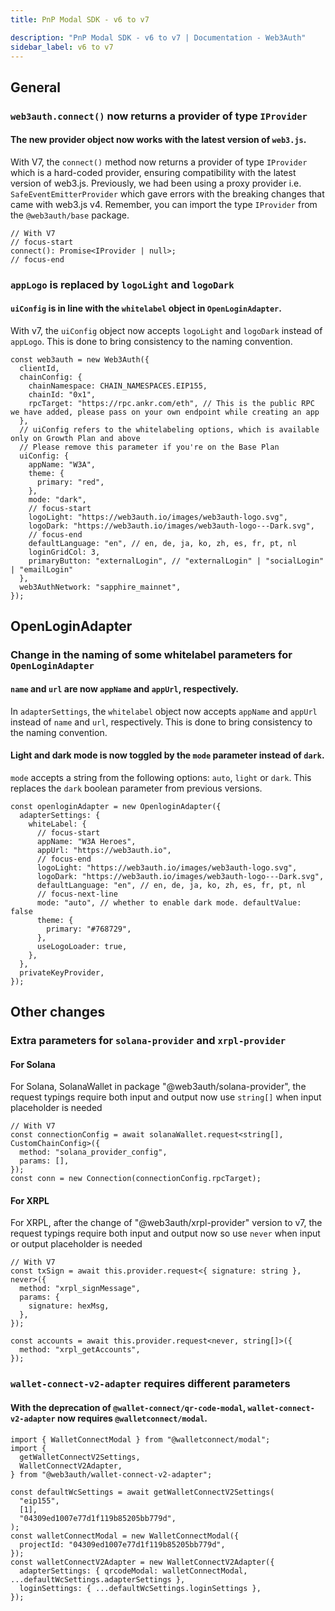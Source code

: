 ```yaml
---
title: PnP Modal SDK - v6 to v7

description: "PnP Modal SDK - v6 to v7 | Documentation - Web3Auth"
sidebar_label: v6 to v7
---
```


## General

### `web3auth.connect()` now returns a provider of type `IProvider`

#### The new provider object now works with the latest version of `web3.js`.

With V7, the `connect()` method now returns a provider of type `IProvider` which is a hard-coded
provider, ensuring compatibility with the latest version of web3.js. Previously, we had been using a
proxy provider i.e. `SafeEventEmitterProvider` which gave errors with the breaking changes that came
with web3.js v4. Remember, you can import the type `IProvider` from the `@web3auth/base` package.

```tsx
// With V7
// focus-start
connect(): Promise<IProvider | null>;
// focus-end
```

### `appLogo` is replaced by `logoLight` and `logoDark`

#### `uiConfig` is in line with the `whitelabel` object in `OpenLoginAdapter`.

With v7, the `uiConfig` object now accepts `logoLight` and `logoDark` instead of `appLogo`. This is
done to bring consistency to the naming convention.

```tsx
const web3auth = new Web3Auth({
  clientId,
  chainConfig: {
    chainNamespace: CHAIN_NAMESPACES.EIP155,
    chainId: "0x1",
    rpcTarget: "https://rpc.ankr.com/eth", // This is the public RPC we have added, please pass on your own endpoint while creating an app
  },
  // uiConfig refers to the whitelabeling options, which is available only on Growth Plan and above
  // Please remove this parameter if you're on the Base Plan
  uiConfig: {
    appName: "W3A",
    theme: {
      primary: "red",
    },
    mode: "dark",
    // focus-start
    logoLight: "https://web3auth.io/images/web3auth-logo.svg",
    logoDark: "https://web3auth.io/images/web3auth-logo---Dark.svg",
    // focus-end
    defaultLanguage: "en", // en, de, ja, ko, zh, es, fr, pt, nl
    loginGridCol: 3,
    primaryButton: "externalLogin", // "externalLogin" | "socialLogin" | "emailLogin"
  },
  web3AuthNetwork: "sapphire_mainnet",
});
```

## OpenLoginAdapter

### Change in the naming of some whitelabel parameters for `OpenLoginAdapter`

#### `name` and `url` are now `appName` and `appUrl`, respectively.

In `adapterSettings`, the `whitelabel` object now accepts `appName` and `appUrl` instead of `name`
and `url`, respectively. This is done to bring consistency to the naming convention.

#### Light and dark mode is now toggled by the `mode` parameter instead of `dark`.

`mode` accepts a string from the following options: `auto`, `light` or `dark`. This replaces the
`dark` boolean parameter from previous versions.

```tsx
const openloginAdapter = new OpenloginAdapter({
  adapterSettings: {
    whiteLabel: {
      // focus-start
      appName: "W3A Heroes",
      appUrl: "https://web3auth.io",
      // focus-end
      logoLight: "https://web3auth.io/images/web3auth-logo.svg",
      logoDark: "https://web3auth.io/images/web3auth-logo---Dark.svg",
      defaultLanguage: "en", // en, de, ja, ko, zh, es, fr, pt, nl
      // focus-next-line
      mode: "auto", // whether to enable dark mode. defaultValue: false
      theme: {
        primary: "#768729",
      },
      useLogoLoader: true,
    },
  },
  privateKeyProvider,
});
```

## Other changes

### Extra parameters for `solana-provider` and `xrpl-provider`

#### For Solana

For Solana, SolanaWallet in package "@web3auth/solana-provider", the request typings require both
input and output now use `string[]` when input placeholder is needed

```tsx
// With V7
const connectionConfig = await solanaWallet.request<string[], CustomChainConfig>({
  method: "solana_provider_config",
  params: [],
});
const conn = new Connection(connectionConfig.rpcTarget);
```

#### For XRPL

For XRPL, after the change of "@web3auth/xrpl-provider" version to v7, the request typings require
both input and output now so use `never` when input or output placeholder is needed

```tsx
// With V7
const txSign = await this.provider.request<{ signature: string }, never>({
  method: "xrpl_signMessage",
  params: {
    signature: hexMsg,
  },
});

const accounts = await this.provider.request<never, string[]>({
  method: "xrpl_getAccounts",
});
```

### `wallet-connect-v2-adapter` requires different parameters

#### With the deprecation of `@wallet-connect/qr-code-modal`, `wallet-connect-v2-adapter` now requires `@walletconnect/modal`.

```tsx
import { WalletConnectModal } from "@walletconnect/modal";
import {
  getWalletConnectV2Settings,
  WalletConnectV2Adapter,
} from "@web3auth/wallet-connect-v2-adapter";

const defaultWcSettings = await getWalletConnectV2Settings(
  "eip155",
  [1],
  "04309ed1007e77d1f119b85205bb779d",
);
const walletConnectModal = new WalletConnectModal({
  projectId: "04309ed1007e77d1f119b85205bb779d",
});
const walletConnectV2Adapter = new WalletConnectV2Adapter({
  adapterSettings: { qrcodeModal: walletConnectModal, ...defaultWcSettings.adapterSettings },
  loginSettings: { ...defaultWcSettings.loginSettings },
});
```
